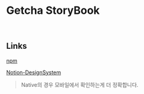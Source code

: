 
<Meta title="Intro" />

# Getcha StoryBook

<br />

## Links

[npm](https://www.npmjs.com/package/getcha-react-ui-components)

[Notion-DesignSystem](https://www.notion.so/getcha-design-system-ing-f885eb0f13044294acd7a6b05d05fe7e)

> Native의 경우 모바일에서 확인하는게 더 정확합니다.

